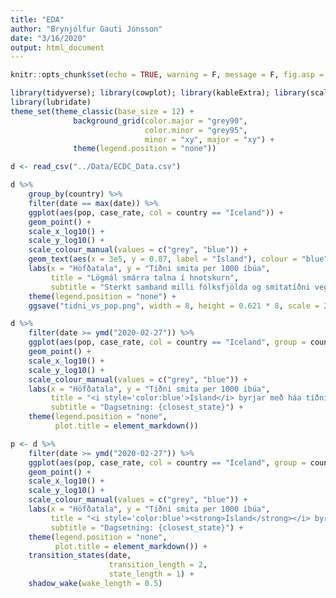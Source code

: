 ```yaml
---
title: "EDA"
author: "Brynjólfur Gauti Jónsson"
date: "3/16/2020"
output: html_document
---
```


```r
knitr::opts_chunk$set(echo = TRUE, warning = F, message = F, fig.asp = 0.621, out.width = "100%", fig.width = 8)
```



```r
library(tidyverse); library(cowplot); library(kableExtra); library(scales); library(gganimate)
library(lubridate)
theme_set(theme_classic(base_size = 12) + 
              background_grid(color.major = "grey90", 
                              color.minor = "grey95", 
                              minor = "xy", major = "xy") +
              theme(legend.position = "none"))
```

```r
d <- read_csv("../Data/ECDC_Data.csv")
```

```r
d %>% 
    group_by(country) %>% 
    filter(date == max(date)) %>% 
    ggplot(aes(pop, case_rate, col = country == "Iceland")) +
    geom_point() +
    scale_x_log10() +
    scale_y_log10() +
    scale_colour_manual(values = c("grey", "blue")) +
    geom_text(aes(x = 3e5, y = 0.87, label = "Ísland"), colour = "blue") +
    labs(x = "Höfðatala", y = "Tíðni smita per 1000 íbúa",
         title = "Lögmál smárra talna í hnotskurn",
         subtitle = "Sterkt samband milli fólksfjölda og smitatíðni vegna þess að í fámennu landi mun eitt smit hækka tíðnina meira") +
    theme(legend.position = "none") +
    ggsave("tidni_vs_pop.png", width = 8, height = 0.621 * 8, scale = 2)
```

```r
d %>% 
    filter(date >= ymd("2020-02-27")) %>%
    ggplot(aes(pop, case_rate, col = country == "Iceland", group = country)) +
    geom_point() +
    scale_x_log10() +
    scale_y_log10() +
    scale_colour_manual(values = c("grey", "blue")) +
    labs(x = "Höfðatala", y = "Tíðni smita per 1000 íbúa",
         title = "<i style='color:blue'>Ísland</i> byrjar með háa tíðni eingöngu vegna íbúafjöda",
         subtitle = "Dagsetning: {closest_state}") +
    theme(legend.position = "none",
          plot.title = element_markdown())
```



```r
p <- d %>% 
    filter(date >= ymd("2020-02-27")) %>%
    ggplot(aes(pop, case_rate, col = country == "Iceland", group = country)) +
    geom_point() +
    scale_x_log10() +
    scale_y_log10() +
    scale_colour_manual(values = c("grey", "blue")) +
    labs(x = "Höfðatala", y = "Tíðni smita per 1000 íbúa",
         title = "<i style='color:blue'><strong>Ísland</strong></i> byrjar með háa tíðni eingöngu vegna íbúafjölda",
         subtitle = "Dagsetning: {closest_state}") +
    theme(legend.position = "none",
          plot.title = element_markdown()) +
    transition_states(date,
                      transition_length = 2,
                      state_length = 1) +
    shadow_wake(wake_length = 0.5)
```